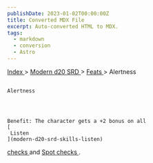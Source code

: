 ```yaml
---
publishDate: 2023-01-02T00:00:00Z
title: Converted MDX File
excerpt: Auto-converted HTML to MDX.
tags:
  - markdown
  - conversion
  - Astro
---
```


[
Index
](-index) >
[
Modern d20 SRD
](modern-d20-srd-index) >
[
Feats
](modern-d20-srd-feats-index) > Alertness

##

    Alertness




    Benefit: The character gets a +2 bonus on all
    [
     Listen
    ](modern-d20-srd-skills-listen)

[
checks
](modern-d20-srd-skills-skill-basics-php#skill-check-index)
and
[
Spot
](modern-d20-srd-skills-spot)
[
checks
](modern-d20-srd-skills-skill-basics-php#skill-check-index)
.
